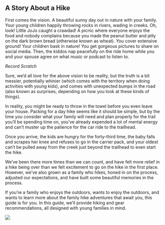 ## A Story About a Hike

First comes the vision. A beautiful sunny day out in nature with your family. Your young children happily throwing rocks in rivers, wading in creeks. Oh, look! Little JoJo caught a crawdad! A picnic where everyone enjoys the food and nobody complains because you made the peanut butter and jelly on the dark brown bread (otherwise known as wheat). You cover extensive ground! Your children bask in nature! You get gorgeous pictures to share on social media. Then, the kiddos nap peacefully on the ride home while you and your spouse agree on what music or podcast to listen to.

*Record Scratch*

Sure, we'd all love for the above vision to be reality, but the truth is a bit messier, potentially whinier (which comes with the territory when doing activities with young kids), and comes with unexpected bumps in the road (also known as surprises, depending on how you look at these kinds of things).

In reality, you might be ready to throw in the towel before you even leave your house. Packing for a day hike seems like it should be simple, but by the time you consider what your family will need and plan properly for the trail you'll be spending time on, you've already expended a lot of mental energy and can't muster up the patience for the car ride to the trailhead.

Once you arrive, the kids are hungry for the forty-third time, the baby falls and scrapes her knee and refuses to go in the carrier pack, and your oldest can't be pulled away from the creek just beyond the trailhead to even start the hike.

We've been there more times than we can count, and have felt more relief in a hike being over than we felt excitement to go on the hike in the first place. However, we've also grown as a family who hikes, honed in on the process, adjusted our expectations, and have built some beautiful memories in the process.

If you're a family who enjoys the outdoors, wants to enjoy the outdoors, and wants to learn more about the family hike adventures that await you, this guide is for you. In this guide, we'll provide hiking and gear recommendations, all designed with young families in mind.

![](img/jonahinthewater.jpg)
